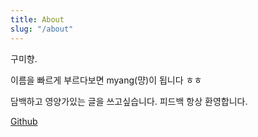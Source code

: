 ```yaml
---
title: About
slug: "/about"
---
```


구미향.

이름을 빠르게 부르다보면 myang(먕)이 됩니다 ㅎㅎ

담백하고 영양가있는 글을 쓰고싶습니다. 피드백 항상 환영합니다.

[Github](https://github.com/me0768)